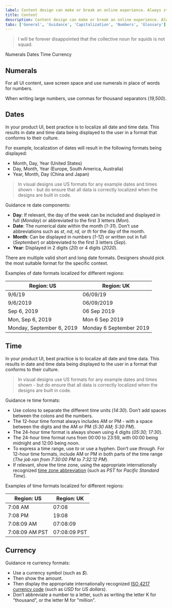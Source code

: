 ```yaml
---
label: Content design can make or break an online experience. Always strive for writing that is clear, concise, and on-brand.
title: Content
description: Content design can make or break an online experience. Always strive for writing that is clear, concise, and on-brand.
tabs: ['General', 'Guidance', 'Capitalization', 'Numbers', 'Glossary']
---
```


> I will be forever disappointed that the collective noun for squids is not squad.

<AnchorLinks>

<AnchorLink>Numerals</AnchorLink>
<AnchorLink>Dates</AnchorLink>
<AnchorLink>Time</AnchorLink>
<AnchorLink>Currency</AnchorLink>

</AnchorLinks>

## Numerals

For all UI content, save screen space and use numerals in place of words for numbers.

<Row>
  <Column colMd={4} colLg={4}>
    <DoDontExample
      type="do"
      text="You can add up to 8 connectors."
      aspectRatio="1:1"
    />
  </Column>
  <Column colMd={4} colLg={4}>
    <DoDontExample
      text="You can add up to eight connectors."
      aspectRatio="1:1"
    />
  </Column>
</Row>

When writing large numbers, use commas for thousand separators (_19,500_).

## Dates

In your product UI, best practice is to localize all date and time data. This results in date and time data being displayed to the user in a format that conforms to their culture.

For example, localization of dates will result in the following formats being displayed:

- Month, Day, Year (United States)
- Day, Month, Year (Europe, South America, Australia)
- Year, Month, Day (China and Japan)

> In visual designs use US formats for any example dates and times shown - but do ensure that all data is correctly localized when the designs are built in code.

Guidance re date components:

- **Day**: If relevant, the day of the week can be included and displayed in full (_Monday_) or abbreviated to the first 3 letters (_Mon_).
- **Date**: The numerical date within the month (_1-31_). Don’t use abbreviations such as _st_, _nd_, _rd_, or _th_ for the day of the month.
- **Month**: Can be displayed in numbers (_1-12_) or written out in full (_September_) or abbreviated to the first 3 letters (_Sep_).
- **Year**: Displayed in 2 digits (_20_) or 4 digits (_2020_).

There are multiple valid short and long date formats. Designers should pick the most suitable format for the specific context.

Examples of date formats localized for different regions:

| Region: US                | Region: UK              |
| ------------------------- | ----------------------- |
| 9/6/19                    | 06/09/19                |
| 9/6/2019                  | 06/09/2019              |
| Sep 6, 2019               | 06 Sep 2019             |
| Mon, Sep 6, 2019          | Mon 6 Sep 2019          |
| Monday, September 6, 2019 | Monday 6 September 2019 |

## Time

In your product UI, best practice is to localize all date and time data. This results in date and time data being displayed to the user in a format that conforms to their culture.

> In visual designs use US formats for any example dates and times shown - but do ensure that all data is correctly localized when the designs are built in code.

Guidance re time formats:

- Use colons to separate the different time units (_14:30_). Don’t add spaces between the colons and the numbers.
- The 12-hour time format always includes AM or PM - with a space between the digits and the AM or PM (_5:30 AM; 5:30 PM_).
- The 24-hour time format is always shown using 4 digits (_05:30; 17:30_).
- The 24-hour time format runs from 00:00 to 23:59, with 00:00 being midnight and 12:00 being noon.
- To express a time range, use _to_ or use a hyphen. Don’t use _through_. For 12-hour time formats, include AM or PM in both parts of the time range (_The job ran from 7:30:00 PM to 7:32:12 PM_).
- If relevant, show the time zone, using the appropriate internationally recognized [time zone abbreviation](https://en.wikipedia.org/wiki/List_of_time_zone_abbreviations) (such as _PST_ for _Pacific Standard Time_).

Examples of time formats localized for different regions:

| Region: US     | Region: UK   |
| -------------- | ------------ |
| 7:08 AM        | 07:08        |
| 7:08 PM        | 19:08        |
| 7:08:09 AM     | 07:08:09     |
| 7:08:09 AM PST | 07:08:09 PST |

## Currency

Guidance re currency formats:

- Use a currency symbol (such as _\$_).
- Then show the amount.
- Then display the appropriate internationally recognized [ISO 4217 currency code](https://en.wikipedia.org/wiki/ISO_4217#Active_codes) (such as _USD_ for _US dollars_).
- Don’t abbreviate a number to a letter, such as writing the letter K for “thousand”, or the letter M for "million".

<Row>
  <Column colMd={4} colLg={4}>
    <DoDontExample
      type="do"
      text="$100 USD; $100 AUD; £100 GBP; €100 EUR"
      aspectRatio="1:1"
    />
  </Column>
</Row>
<Row>
  <Column colMd={4} colLg={4}>
    <DoDontExample
      type="do"
      text="The contract is worth $4 million USD."
      aspectRatio="1:1"
    />
  </Column>
  <Column colMd={4} colLg={4}>
    <DoDontExample
      text="The contract is worth USD 4M."
      aspectRatio="1:1"
    />
  </Column>
</Row>
<Row>
  <Column colMd={4} colLg={4}>
    <DoDontExample
      type="do"
      text="The contract is worth $4,000,000 USD."
      aspectRatio="1:1"
    />
  </Column>
  <Column colMd={4} colLg={4}>
    <DoDontExample
      text="The marketing campaign cost approximately USD 18K."
      aspectRatio="1:1"
    />
  </Column>
</Row>
